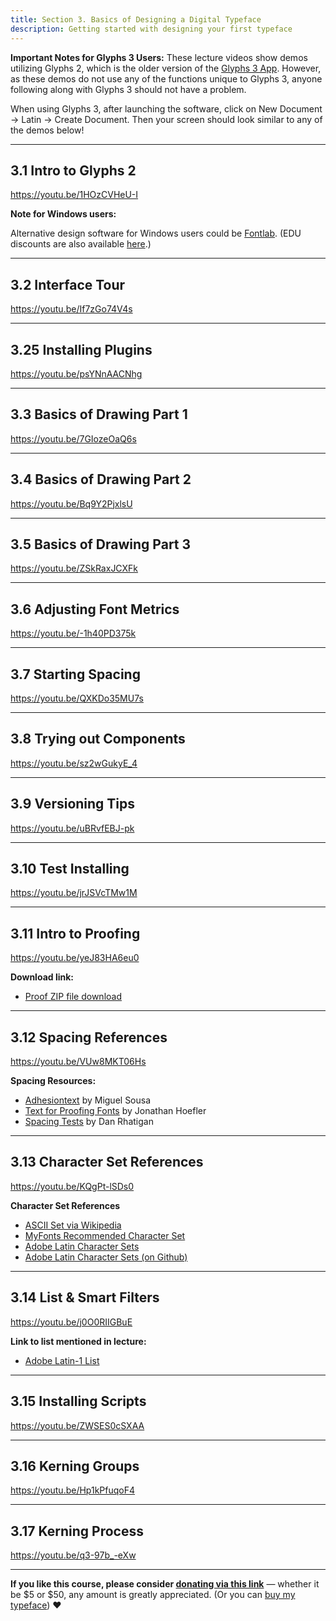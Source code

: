```yaml
---
title: Section 3. Basics of Designing a Digital Typeface
description: Getting started with designing your first typeface
---
```


**Important Notes for Glyphs 3 Users:** These lecture videos show demos utilizing Glyphs 2, which is the older version of the [Glyphs 3 App](https://glyphsapp.com/). However, as these demos do not use any of the functions unique to Glyphs 3, anyone following along with Glyphs 3 should not have a problem.

When using Glyphs 3, after launching the software, click on New Document -> Latin -> Create Document. Then your screen should look similar to any of the demos below!

***

## 3.1 Intro to Glyphs 2

https://youtu.be/1HOzCVHeU-I

**Note for Windows users:**

Alternative design software for Windows users could be [Fontlab](https://www.fontlab.com/). (EDU discounts are also available [here](https://www.fontlab.com/edu/).)

***

## 3.2 Interface Tour

https://youtu.be/If7zGo74V4s

***

## 3.25 Installing Plugins

https://youtu.be/psYNnAACNhg

***

## 3.3 Basics of Drawing Part 1

https://youtu.be/7GIozeOaQ6s

***

## 3.4 Basics of Drawing Part 2

https://youtu.be/Bq9Y2PjxlsU

***

## 3.5 Basics of Drawing Part 3

https://youtu.be/ZSkRaxJCXFk

***

## 3.6 Adjusting Font Metrics

https://youtu.be/-1h40PD375k

***

## 3.7 Starting Spacing

https://youtu.be/QXKDo35MU7s

***

## 3.8 Trying out Components

https://youtu.be/sz2wGukyE_4

***

## 3.9 Versioning Tips

https://youtu.be/uBRvfEBJ-pk

***

## 3.10 Test Installing

https://youtu.be/jrJSVcTMw1M

***

## 3.11 Intro to Proofing

https://youtu.be/yeJ83HA6eu0

**Download link:**

* [Proof ZIP file download](https://github.com/lynneyun/foundations-of-type-website/raw/master/src/docs/usage/curriculum/files/3.11/adhesion_proof_files%20(1).zip)

***

## 3.12 Spacing References

https://youtu.be/VUw8MKT06Hs

**Spacing Resources:**

* [Adhesiontext](https://adhesiontext.com/) by Miguel Sousa
* [Text for Proofing Fonts](https://www.typography.com/blog/text-for-proofing-fonts) by Jonathan Hoefler
* [Spacing Tests](http://ultrasparky.org/archives/2014/03/spacing_tests.html) by Dan Rhatigan

***

## 3.13 Character Set References

https://youtu.be/KQgPt-lSDs0

**Character Set References**

* [ASCII Set via Wikipedia](https://en.wikipedia.org/wiki/ASCII#Character_set)
* [MyFonts Recommended Character Set](https://foundrysupport.monotype.com/hc/en-us/articles/360029280752-MyFonts-Recommended-Character-Set)
* [Adobe Latin Character Sets](http://adobe-type-tools.github.io/adobe-latin-charsets/adobe-latin-1.html)
* [Adobe Latin Character Sets (on Github)](https://github.com/adobe-type-tools/adobe-latin-charsets)

***

## 3.14 List & Smart Filters

https://youtu.be/j0O0RIIGBuE

**Link to list mentioned in lecture:**

* <a href="https://raw.githubusercontent.com/lynneyun/foundations-of-type-website/master/src/docs/usage/curriculum/files/3.14/Adobe_Latin-1_List.txt?token=AJJPORYONTATMDNUOUEPA63BM5KRS" target="_blank">Adobe Latin-1 List</a>

***

## 3.15 Installing Scripts

https://youtu.be/ZWSES0cSXAA

***

## 3.16 Kerning Groups

https://youtu.be/Hp1kPfuqoF4

***

## 3.17 Kerning Process

https://youtu.be/q3-97b_-eXw

***

**If you like this course, please consider [donating via this link](https://www.paypal.com/donate?hosted_button_id=EJMNLBTAH6WUA)**  — whether it be $5 or $50, any amount is greatly appreciated. (Or you can [buy my typeface](https://www.futurefonts.xyz/space-type-continuum/)) ❤️

